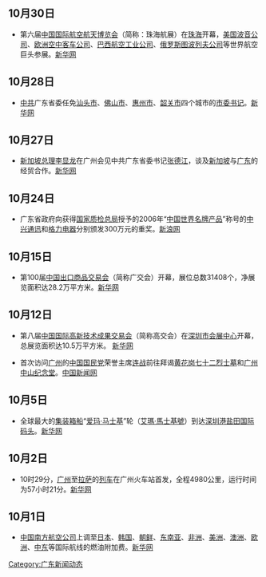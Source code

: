 {{newsrelease|time=2016-08-26T07:38:58+00:00}}
==10月30日==
*第六届[[中国国际航空航天博览会|中国国际航空航天博览会]]（简称：珠海航展）在[[珠海|珠海]]开幕，[[美国|美国]][[波音公司|波音公司]]、[[欧洲|欧洲]][[空中客车公司|空中客车公司]]、[[巴西航空工业公司|巴西航空工业公司]]、[[俄罗斯|俄罗斯]][[图波列夫公司|图波列夫公司]]等世界航空巨头参展。[https://web.archive.org/web/20061128212210/http://www.gd.xinhuanet.com/newscenter/2006-10/30/content_8378133.htm 新华网]

== 10月28日 ==
*[[中共|中共]]广东省委任免[[汕头市|汕头市]]、[[佛山市|佛山市]]、[[惠州市|惠州市]]、[[韶关市|韶关市]]四个城市的[[市委书记|市委书记]]。[https://web.archive.org/web/20061128221439/http://www.gd.xinhuanet.com/newscenter/2006-10/29/content_8374021.htm 新华网]

== 10月27日 ==
*[[新加坡总理|新加坡总理]][[李显龙|李显龙]]在广州会见中共广东省委书记[[张德江|张德江]]，谈及[[新加坡|新加坡]]与[[广东|广东]]的经贸合作。[https://web.archive.org/web/20061201120740/http://www.gd.xinhuanet.com/2006-10/28/content_8371102.htm 新华网]

== 10月24日 ==
*广东省政府向获得[[国家质检总局|国家质检总局]]授予的2006年“[[中国世界名牌产品|中国世界名牌产品]]”称号的[[中兴通讯|中兴通讯]]和[[格力电器|格力电器]]分别颁发300万元的重奖。[http://finance.sina.com.cn/chanjing/b/20061025/16123019205.shtml 新浪网]{{Wayback|url=http://finance.sina.com.cn/chanjing/b/20061025/16123019205.shtml |date=20160304133256 }}

== 10月15日 ==
*第100届[[中国出口商品交易会|中国出口商品交易会]]（简称广交会）开幕，展位总数31408个，净展览面积达28.2万平方米。[https://web.archive.org/web/20061117113441/http://www.gd.xinhuanet.com/newscenter/2006-10/15/content_8259376.htm 新华网]

== 10月12日 ==
*第八届[[中国国际高新技术成果交易会|中国国际高新技术成果交易会]]（简称高交会）在[[深圳市会展中心|深圳市会展中心]]开幕，总展览面积达10.5万平方米。 [https://web.archive.org/web/20070104035707/http://gd.xinhuanet.com/2006-10/12/content_8243383.htm 新华网]

*首次访问[[广州|广州]]的[[中国国民党|中国国民党]]荣誉主席[[连战|连战]]前往拜谒[[黄花岗七十二烈士墓|黄花岗七十二烈士墓]]和[[广州中山纪念堂|广州中山纪念堂]]。[http://www.chinanews.com.cn/tw/lajl/news/2006/10-12/803393.shtml 中国新闻网]

== 10月5日 ==
*全球最大的[[集装箱船|集装箱船]]“[[爱玛·马士基|爱玛·马士基]]”轮（[[艾瑪·馬士基號|艾瑪·馬士基號]]）到达[[深圳港|深圳港]][[盐田国际码头|盐田国际码头]]。[https://web.archive.org/web/20070102123237/http://gd.xinhuanet.com/newscenter/2006-10/06/content_8189074.htm 新华网]

== 10月2日 ==
*10时29分，[[广州|广州]]至[[拉萨|拉萨]]的[[列车|列车]]在广州火车站首发，全程4980公里，运行时间为57小时21分。[https://web.archive.org/web/20061114121234/http://www.gd.xinhuanet.com/newscenter/2006-10/03/content_8182671.htm 新华网]

== 10月1日 ==
*[[中国南方航空公司|中国南方航空公司]]上调至[[日本|日本]]、[[韩国|韩国]]、[[朝鲜|朝鲜]]、[[东南亚|东南亚]]、[[非洲|非洲]]、[[美洲|美洲]]、[[澳洲|澳洲]]、[[欧洲|欧洲]]、[[中东|中东]]等国际航线的燃油附加费。[https://web.archive.org/web/20061113190750/http://www.gd.xinhuanet.com/2006-09/28/content_8147563.htm 新华网]

{{广东新闻动态/存档目录}}

[[Category:广东新闻动态|Category:广东新闻动态]]